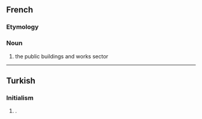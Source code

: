 ==French==

===Etymology===
{{initialism of|lang=fr|bâtiments et travaux publics}}

===Noun===
{{fr-noun|m|-}}

# the public buildings and works sector

----

==Turkish==

===Initialism===
{{rfc-header|Initialism}}
{{tr-initialism}}

# {{lb|tr|politics}} {{initialism of|Bağımsız Türkiye Partisi|lang=tr|nodot=1}} {{gloss|Independent Turkey Party}}.